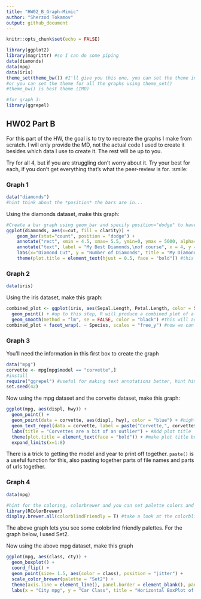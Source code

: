 ```yaml
---
title: "HW02_B_Graph-Mimic"
author: "Sherzod Tokamov"
output: github_document
---
```


```r
knitr::opts_chunk$set(echo = FALSE)
```


```r
library(ggplot2)
library(magrittr) #so I can do some piping
data(diamonds)
data(mpg)
data(iris)
theme_set(theme_bw()) #I'll give you this one, you can set the theme individually for graphs
#or you can set the theme for all the graphs using theme_set()
#theme_bw() is best theme (IMO)

#for graph 3:
library(ggrepel)


```

## HW02 Part B

For this part of the HW, the goal is to try to recreate the graphs I make from scratch. I will only provide the MD, not the actual code I used to create it besides which data I use to create it. The rest will be up to you. 

Try for all 4, but if you are struggling don't worry about it. Try your best for each, if you don't get everything that's what the peer-review is for. :smile:


### Graph 1
```r
data("diamonds")
#hint think about the *position* the bars are in...
```


Using the diamonds dataset, make this graph:
```r
#Create a bar graph using geom_bar and specify position="dodge" to have bars side by side.
ggplot(diamonds, aes(x=cut, fill = clarity)) +
    geom_bar(stat="count", position = "dodge") +
    annotate("rect", xmin = 4.5, xmax= 5.5, ymin=0, ymax = 5000, alpha=0.2) + #this is to add a shaded rectangle
    annotate("text", label = "My Best Diamonds,\nof course", x = 4, y = 4500)+ #this is to add the text 
    labs(x="Diamond Cut", y = "Number of Diamonds", title = "My Diamond Collection", subtitle = "Boxplot representing the number of diamonds in my diamond collection \nby type of cut quality and clarity of diamond") + #adds labels to the plot
    theme(plot.title = element_text(hjust = 0.5, face = "bold")) #this centers the title

```

### Graph 2
```r
data(iris)
```

Using the iris dataset, make this graph:
```r
combined_plot <- ggplot(iris, aes(Sepal.Length, Petal.Length, color = Species, shape = Species)) +
  geom_point() + #up to this step, R will produce a combined plot of all species
  geom_smooth(method = "lm", se = FALSE, color = "black") #this will add linear fit with no errors
combined_plot + facet_wrap(. ~ Species, scales = "free_y") #now we can separate the plot by species using facet_grid with formula x~y. I'm putting . for x and Species for y to have the dividing lines parallel to y-axis

```


### Graph 3
You'll need the information in this first box to create the graph
```r
data("mpg")
corvette <- mpg[mpg$model == "corvette",]
#install
require("ggrepel") #useful for making text annotations better, hint hint
set.seed(42)
```

Now using the mpg dataset and the corvette dataset, make this graph:

```r
ggplot(mpg, aes(displ, hwy)) +
  geom_point() +
  geom_point(data = corvette, aes(displ, hwy), color = "blue") + #highlight only the corvette datapoints in blue
  geom_text_repel(data = corvette, label = paste("Corvette,", corvette$year)) + #Label the highlighted datapoints using paste function.
  labs(title = "Corvettes are a bit of an outlier") + #Add plot title
  theme(plot.title = element_text(face = "bold")) + #make plot title bold
  expand_limits(x=1:8)

```

There is a trick to getting the model and year to print off together. `paste()` is a useful function for this, also pasting together parts of file names and parts of urls together. 


### Graph 4 
```r
data(mpg)

#hint for the coloring, colorbrewer and you can set palette colors and make your graphs colorblind friendly
library(RColorBrewer)
display.brewer.all(colorblindFriendly = T) #take a look at the colorblindfriendly options
```

The above graph lets you see some colobrlind friendly palettes. For the graph below, I used Set2.



Now using the above mpg dataset, make this graph

```r
ggplot(mpg, aes(class, cty)) +
  geom_boxplot() +
  coord_flip() +
  geom_point(size= 1.5, aes(color = class), position = "jitter") +
  scale_color_brewer(palette = "Set2") +
  theme(axis.line = element_line(), panel.border = element_blank(), panel.grid.major = element_blank(), panel.grid.minor = element_blank()) +
  labs(x = "City mpg", y = "Car Class", title = "Horizontal BoxPlot of City MPG and Car Class")

```




